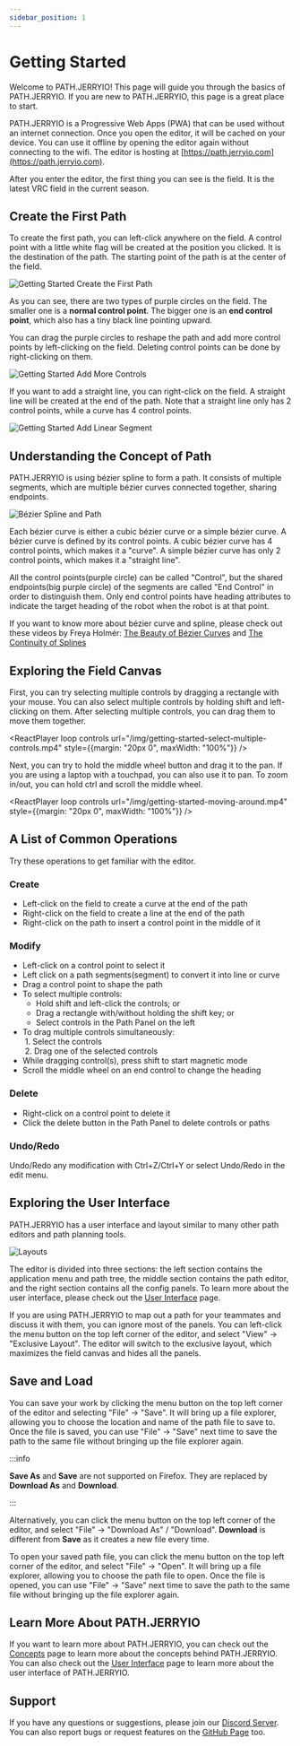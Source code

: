 ```yaml
---
sidebar_position: 1
---
```



# Getting Started

Welcome to PATH.JERRYIO! This page will guide you through the basics of PATH.JERRYIO. If you are new to PATH.JERRYIO, this page is a great place to start.

PATH.JERRYIO is a Progressive Web Apps (PWA) that can be used without an internet connection. Once you open the editor, it will be cached on your device. You can use it offline by opening the editor again without connecting to the wifi. The editor is hosting at [https://path.jerryio.com](https://path.jerryio.com). 

After you enter the editor, the first thing you can see is the field. It is the latest VRC field in the current season.

## Create the First Path

To create the first path, you can left-click anywhere on the field. A control point with a little white flag will be created at the position you clicked. It is the destination of the path. The starting point of the path is at the center of the field.

![Getting Started Create the First Path](img/getting-started-create-the-first-path.png)

As you can see, there are two types of purple circles on the field. The smaller one is a **normal control point**. The bigger one is an **end control point**, which also has a tiny black line pointing upward.

You can drag the purple circles to reshape the path and add more control points by left-clicking on the field. Deleting control points can be done by right-clicking on them.

![Getting Started Add More Controls](img/getting-started-add-more-controls.png)

If you want to add a straight line, you can right-click on the field. A straight line will be created at the end of the path. Note that a straight line only has 2 control points, while a curve has 4 control points.

![Getting Started Add Linear Segment](img/getting-started-add-linear-segment.png)

## Understanding the Concept of Path

PATH.JERRYIO is using bézier spline to form a path. It consists of multiple segments, which are multiple bézier curves connected together, sharing endpoints.

![Bézier Spline and Path](user-guides/img/bezier-spline-and-paths-concept.png)

Each bézier curve is either a cubic bézier curve or a simple bézier curve. A bézier curve is defined by its control points. A cubic bézier curve has 4 control points, which makes it a "curve". A simple bézier curve has only 2 control points, which makes it a "straight line".

All the control points(purple circle) can be called "Control", but the shared endpoints(big purple circle) of the segments are called "End Control" in order to distinguish them. Only end control points have heading attributes to indicate the target heading of the robot when the robot is at that point.

If you want to know more about bézier curve and spline, please check out these videos by Freya Holmér:
[The Beauty of Bézier Curves](https://youtu.be/aVwxzDHniEw) and [The Continuity of Splines](https://youtu.be/jvPPXbo87ds)

## Exploring the Field Canvas

First, you can try selecting multiple controls by dragging a rectangle with your mouse. You can also select multiple controls by holding shift and left-clicking on them. After selecting multiple controls, you can drag them to move them together.

<ReactPlayer loop controls url="/img/getting-started-select-multiple-controls.mp4" style={{margin: "20px 0", maxWidth: "100%"}} />

Next, you can try to hold the middle wheel button and drag it to the pan. If you are using a laptop with a touchpad, you can also use it to pan. To zoom in/out, you can hold ctrl and scroll the middle wheel.

<ReactPlayer loop controls url="/img/getting-started-moving-around.mp4" style={{margin: "20px 0", maxWidth: "100%"}} />

## A List of Common Operations

Try these operations to get familiar with the editor.

### Create

- Left-click on the field to create a curve at the end of the path
- Right-click on the field to create a line at the end of the path
- Right-click on the path to insert a control point in the middle of it

### Modify

- Left-click on a control point to select it
- Left click on a path segments(segment) to convert it into line or curve
- Drag a control point to shape the path
- To select multiple controls:<br/>
  - Hold shift and left-click the controls; or
  - Drag a rectangle with/without holding the shift key; or
  - Select controls in the Path Panel on the left
- To drag multiple controls simultaneously:<br/>
&nbsp;1. Select the controls<br/>
&nbsp;2. Drag one of the selected controls<br/>
- While dragging control(s), press shift to start magnetic mode
- Scroll the middle wheel on an end control to change the heading

### Delete

- Right-click on a control point to delete it
- Click the delete button in the Path Panel to delete controls or paths

### Undo/Redo

Undo/Redo any modification with Ctrl+Z/Ctrl+Y or select Undo/Redo in the edit menu.

## Exploring the User Interface

PATH.JERRYIO has a user interface and layout similar to many other path editors and path planning tools.

![Layouts](user-guides/img/user-interface-architecture-panels-of-the-exclusive-layout.png)

The editor is divided into three sections: the left section contains the application menu and path tree, the middle section contains the path editor, and the right section contains all the config panels. To learn more about the user interface, please check out the [User Interface](user-guides/user-interface) page.

If you are using PATH.JERRYIO to map out a path for your teammates and discuss it with them, you can ignore most of the panels. You can left-click the menu button on the top left corner of the editor, and select "View" -> "Exclusive Layout". The editor will switch to the exclusive layout, which maximizes the field canvas and hides all the panels.

## Save and Load

You can save your work by clicking the menu button on the top left corner of the editor and selecting "File" -> "Save". It will bring up a file explorer, allowing you to choose the location and name of the path file to save to. Once the file is saved, you can use "File" -> "Save" next time to save the path to the same file without bringing up the file explorer again.

:::info 

**Save As** and **Save** are not supported on Firefox. They are replaced by **Download As** and **Download**.

:::

Alternatively, you can click the menu button on the top left corner of the editor, and select "File" -> "Download As" / "Download". **Download** is different from **Save** as it creates a new file every time.

To open your saved path file, you can click the menu button on the top left corner of the editor, and select "File" -> "Open". It will bring up a file explorer, allowing you to choose the path file to open. Once the file is opened, you can use "File" -> "Save" next time to save the path to the same file without bringing up the file explorer again.

## Learn More About PATH.JERRYIO

If you want to learn more about PATH.JERRYIO, you can check out the [Concepts](user-guides/concepts) page to learn more about the concepts behind PATH.JERRYIO. You can also check out the [User Interface](user-guides/user-interface) page to learn more about the user interface of PATH.JERRYIO.

## Support

If you have any questions or suggestions, please join our [Discord Server](https://discord.gg/4uVSVXXBBa).
You can also report bugs or request features on the [GitHub Page](https://github.com/Jerrylum/path.jerryio) too.
